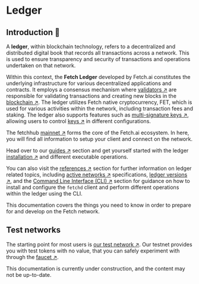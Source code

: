 
# Ledger

## Introduction 🚀

A **ledger**, within blockchain technology, refers to a decentralized and distributed digital book that records all transactions across a network. This is used to ensure transparency and security of transactions and operations undertaken on that network.

Within this context, the **Fetch Ledger** developed by Fetch.ai constitutes the underlying infrastructure for various decentralized applications and contracts. It employs a consensus mechanism where [validators ↗️](/concepts/fetch-network/ledger/validators) are responsible for validating transactions and creating new blocks in the [blockchain ↗️](/concepts/fetch-network/ledger/validators#overview-blockchains-consensus-and-validators). The ledger utilizes Fetch native cryptocurrency, FET, which is used for various activities within the network, including transaction fees and staking. The ledger also supports features such as [multi-signature keys ↗️](/guides/fetch-network/ledger/cli/multisig-keys), allowing users to control [keys ↗️](/guides/fetch-network/ledger/cli/keys) in different configurations.

The fetchhub [mainnet ↗️](/concepts/fetch-network/ledger/validators#test-network-testnet-vs-main-network-mainnet) forms the core of the Fetch.ai ecosystem. In here, you will find all information to setup your client and connect on the network.

Head over to our [guides ↗️](/guides) section and get yourself started with the ledger [installation ↗️](/guides/fetch-network/ledger/installation) and different executable operations.

You can also visit the [references ↗️](/references) section for further information on ledger related topics, including [active networks ↗️](/references/fetch-network/ledger/active-networks) specifications, [ledger versions ↗️](/references/fetch-network/ledger/versions), and the [Command Line Interface (CLI) ↗️](/guides/fetch-network/ledger/cli/intro) section for guidance on how to install and configure the `fetchd` client and perform different operations within the ledger using the CLI.

<Callout type="info" emoji="ℹ️">
  This documentation covers the things you need to know in order to prepare for and develop on the Fetch network.
</Callout>

## Test networks

The starting point for most users is [our test network ↗️](/references/fetch-network/ledger/active-networks#test-nets). Our testnet provides you with test tokens with no value, that you can safely experiment with through the [faucet ↗️](/guides/fetch-network/ledger/faucet).

<Callout type="warning" emoji="⚠️">
  This documentation is currently under construction, and the content may not be up-to-date.
</Callout>
